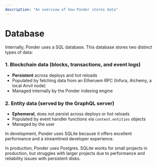 ```yaml
---
description: "An overview of how Ponder stores data"
---
```


# Database

Internally, Ponder uses a SQL database. This database stores two distinct types of data:

### 1. Blockchain data (blocks, transactions, and event logs)

- **Persistent** across deploys and hot reloads
- Populated by fetching data from an Etheruem RPC (Infura, Alchemy, a local Anvil node)
- Managed internally by the Ponder indexing engine

### 2. Entity data (served by the GraphQL server)

- **Ephemeral**, does not persist across deploys or hot reloads
- Populated by event handler functions via `context.entities` objects
- Managed by the user

In development, Ponder uses SQLite because it offers excellent performance and a streamlined developer experience.

In production, Ponder uses Postgres. SQLite works for small projects in production, but struggles with larger projects due to performance and reliability issues with persistent disks.
